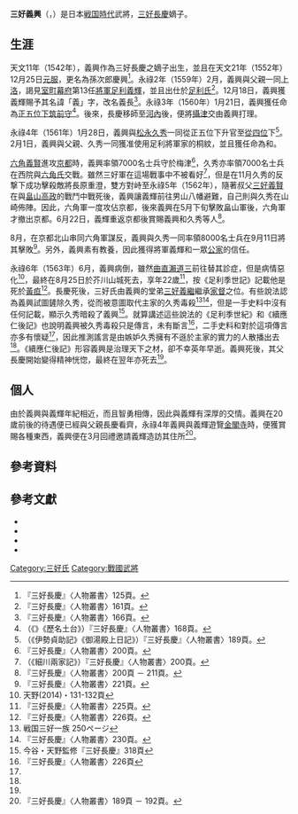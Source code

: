 {{日本武士
|名稱= 三好 義興
|圖片名稱= 三好義興.jpg
|圖片大小= 250px
|圖片說明= 三好義興像
|時代= [[戰國時代_(日本)|戰國時代]]
|出生日期= [[天文_(後奈良天皇)|天文]]11年（1542年）
|出生地點= 
|逝世日期= [[永祿|永祿]]6年8月25日（1563年9月12日）
|逝世地點= [[攝津國|攝津國]]{{Link-ja|芥川山城|芥川山城}}（現[[大阪府|大阪府]][[高槻市|高槻市]]三好山）
|假名= {{lang|ja|みよし よしおき}}
|羅馬字=Miyoshi Yoshioki
|幼名= 
|改名= 慶興→義長
|别名= 孫次郎
|諡号= 
|神号= 
|戒名= 
|洗禮名= 
|墓所=  [[大阪府|大阪府]][[高槻市|高槻市]]真上的{{Link-ja|靈松寺 (高槻市)|霊松寺 (高槻市)|靈松寺}}墓地
|朝廷官位=  [[從四位|從四位]]下[[筑前國|筑前]]守
|幕府職位=  [[室町幕府|室町幕府]]{{Link-ja|御供眾|御供衆}}、{{Link-ja|相伴眾|相伴衆}}
|主君=  
|藩= 
|氏族= [[三好氏|三好氏]]
|父母= 父：[[三好長慶|三好長慶]]<br>母：[[波多野稙通|波多野稙通]]之女
|養父= 
|養母=
|兄弟= 義兄弟：<br>[[三好義繼|三好義繼]]
|姐妹= [[松永久秀|松永久秀]]正室
|正室= 
|側室= 
|嗣子= {{Link-ja|三好義資|三好義資}}
|嗣女= 
|養子= 
|養女= 
}}
'''三好義興'''（{{jpn|j=三好義興|hg=みよし よしおき|rm==Miyoshi Yoshioki}}，{{bd|1542年||1563年|9月12日|catIdx=Miyoshi Yoshioki}}）是日本[[戰國時代_(日本)|戦国時代]]武將，[[三好長慶|三好長慶]]嫡子。

== 生涯 ==
天文11年（1542年），義興作為三好長慶之嫡子出生，並且在天文21年（1552年）12月25日[[元服|元服]]，更名為孫次郎慶興<ref>『三好長慶』〈人物叢書〉125頁。</ref>。永祿2年（1559年）2月，義興與父親一同[[上洛|上洛]]，謁見[[室町幕府|室町幕府]]第13任[[征夷大將軍|將軍]][[足利義輝|足利義輝]]，並且出仕於[[足利氏|足利氏]]<ref>『三好長慶』〈人物叢書〉161頁。</ref>。12月18日，義興獲義輝賜予其名諱「義」字，改名義長<ref>『三好長慶』〈人物叢書〉166頁。</ref>。永祿3年（1560年）1月21日，義興獲任命為[[正五位|正五位下]][[筑前國|筑前守]]<ref>（《{{Link-ja|御湯殿上日記|御湯殿上日記}}》《歷名土台》）『三好長慶』〈人物叢書〉168頁。</ref>。後來，長慶移師至[[河內國|河內]]{{Link-ja|飯盛山城|飯盛山城}}後，便將[[攝津國|攝津]]{{Link-ja|芥川山城|芥川山城}}交由義興打理。

永祿4年（1561年）1月28日，義興與[[松永久秀|松永久秀]]一同從正五位下升官至[[從四位|從四位]]下<ref>（《伊勢貞助記》《御湯殿上日記》）『三好長慶』〈人物叢書〉189頁。</ref>。2月1日，義興與父親、久秀一同獲准使用足利將軍家的桐紋，並且獲任命為{{Link-ja|御供眾|御供衆}}和{{Link-ja|相伴眾|相伴衆}}。

[[六角義賢|六角義賢]]進攻[[京都|京都]]時，義興率領7000名士兵守於梅津<ref>『三好長慶』〈人物叢書〉200頁。</ref>，久秀亦率領7000名士兵在西院與[[六角氏|六角氏]]交戰。雖然三好軍在這場戰事中不被看好<ref>（《細川兩家記》）『三好長慶』〈人物叢書〉200頁。</ref>，但是在11月久秀的反撃下成功擊殺敵將長原重澄，雙方對峙至永祿5年（1562年），隨著叔父[[三好義賢|三好義賢]]在與[[畠山高政|畠山高政]]的戰鬥中戰死後，義興讓義輝前往男山八幡避難，自己則與久秀在山崎佈陣。因此，六角軍一度攻佔京都，後來義興在5月下旬擊敗畠山軍後，六角軍才撤出京都。6月22日，義輝重返京都後賞賜義興和久秀等人<ref>『三好長慶』〈人物叢書〉200頁 － 211頁。</ref>。

8月，{{Link-ja|伊勢貞孝|伊勢貞孝}}在京都北山串同六角軍謀反，義興與久秀一同率領8000名士兵在9月11日將其擊敗<ref>『三好長慶』〈人物叢書〉221頁。</ref>。另外，義興素有教養，因此獲得將軍義輝和一眾[[公家|公家]]的信任。

永祿6年（1563年）6月，義興病倒，雖然[[曲直瀨道三|曲直瀨道三]]前往替其診症，但是病情惡化<ref>天野(2014)・131-132頁</ref>，最終在8月25日於芥川山城死去，享年22歲<ref>『三好長慶』〈人物叢書〉225頁。</ref>，按《足利季世記》記載他是死於[[黃疸|黃疸]]<ref name="#1">『三好長慶』〈人物叢書〉226頁。</ref>。長慶死後，三好氏由義興的堂弟[[三好義繼|三好義繼]]繼承[[家督|家督]]之位。有些說法認為義興試圖鏟除久秀，從而被意圖取代主家的久秀毒殺<ref name="#2">戦国三好一族 250ページ</ref><ref>『三好長慶』〈人物叢書〉230頁。</ref>，但是一手史料中沒有任何記載，顯示久秀暗殺了義興<ref>今谷・天野監修『三好長慶』318頁</ref>。就算講述這些說法的《足利季世紀》和《續應仁後記》也說明義興被久秀毒殺只是傳言，未有斷言<ref name="#3">『三好長慶』〈人物叢書〉226頁 </ref>，二手史料和{{Link-ja|軍記物|軍記物}}對於這項傳言亦多有懷疑<ref name="#3"/>，因此推測謠言是由嫉妒久秀擁有不遜於主家的實力的人散播出去<ref name="#1"/>。《續應仁後記》形容義興是治理天下之材，卻不幸英年早逝。義興死後，其父長慶開始變得精神恍惚，最終在翌年亦死去<ref name="#2"/>。

== 個人 ==
由於義興與義輝年紀相近，而且智勇相傳，因此與義輝有深厚的交情。義興在20歲前後的待遇便已經與父親長慶看齊，永祿4年義興與義輝遊覽[[金閣寺|金閣寺]]時，便獲賞賜各種東西，義興便在3月回禮邀請義輝造訪其住所<ref>『三好長慶』〈人物叢書〉189頁 － 192頁。</ref>。

== 參考資料 ==
{{reflist}}

== 參考文獻 ==
*{{cite book|author={{Link-ja|今谷明|今谷明}} |title=戦国 三好一族 |publisher={{Link-ja|洋泉社|洋泉社}} |year=2007 |isbn=978-4862481351}}
*{{cite book|author={{Link-ja|天野忠幸|天野忠幸}} |title=三好長慶 |publisher={{Link-ja|密涅瓦書房|ミネルヴァ書房}} |year=2014 |isbn=978-4-623-07072-5}}
*{{cite book|author={{Link-ja|今谷明|今谷明}}和{{Link-ja|天野忠幸|天野忠幸}} |title=三好長慶 |publisher={{Link-ja|宮帶出版社|宮帯出版社}} |year=2013 |isbn=978-4-86366-902-4}}
*{{cite book|author=長江正一 |title=人物叢書 三好長慶 |publisher={{Link-ja|吉川弘文館|吉川弘文館}} |year=1989 |isbn=978-4-642-05154-5}}

{{DEFAULTSORT:Miyoshi Yoshioki}}
[[Category:三好氏|Category:三好氏]]
[[Category:戰國武將|Category:戰國武將]]